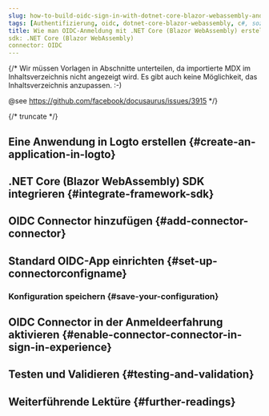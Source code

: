 ```yaml
---
slug: how-to-build-oidc-sign-in-with-dotnet-core-blazor-webassembly-and-logto
tags: [Authentifizierung, oidc, dotnet-core-blazor-webassembly, c#, soziale Anmeldung, Anmeldung, Login]
title: Wie man OIDC-Anmeldung mit .NET Core (Blazor WebAssembly) erstellt
sdk: .NET Core (Blazor WebAssembly)
connector: OIDC
---
```


{/*
  Wir müssen Vorlagen in Abschnitte unterteilen, da importierte MDX im Inhaltsverzeichnis nicht angezeigt wird.
  Es gibt auch keine Möglichkeit, das Inhaltsverzeichnis anzupassen. :-)

  @see https://github.com/facebook/docusaurus/issues/3915
*/}




{/* truncate */}

<Intro connector={connector} sdk=".NET Core (Blazor WebAssembly)" link="https://learn.microsoft.com/en-us/aspnet/core/blazor/hosting-models#blazor-webassembly" />

## Eine Anwendung in Logto erstellen \{#create-an-application-in-logto}

<CreateApplication type="Single Page App" framework=".NET Core (Blazor WebAssembly)" />

## .NET Core (Blazor WebAssembly) SDK integrieren \{#integrate-framework-sdk}

<IntegrateSdk />

## OIDC Connector hinzufügen \{#add-connector-connector}

<AddSocialConnector connector={connector} framework=".NET Core (Blazor WebAssembly)" />

## Standard OIDC-App einrichten \{#set-up-connectorconfigname}

<ConnectorGuide />

### Konfiguration speichern \{#save-your-configuration}

<SaveYourConfiguration connector={connector} />

## OIDC Connector in der Anmeldeerfahrung aktivieren \{#enable-connector-connector-in-sign-in-experience}

<EnableSocialConnector connector={connector} />

## Testen und Validieren \{#testing-and-validation}

<TestingAndValidation connector={connector} sdk=".NET Core (Blazor WebAssembly)" />

## Weiterführende Lektüre \{#further-readings}

<FurtherReadings />